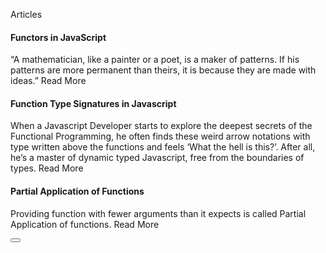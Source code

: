 
<LinedHeading>Articles</LinedHeading>

#### Functors in JavaScript

“A mathematician, like a painter or a poet, is a maker of patterns. If his patterns are more permanent than theirs, it is because they are made with ideas.” <LineLink href="https://github.com/rajatsharma/rajatsharma.github.io">Read More</LineLink>

#### Function Type Signatures in Javascript

When a Javascript Developer starts to explore the deepest secrets of the Functional Programming, he often finds these weird arrow notations with type written above the functions and feels ‘What the hell is this?’. After all, he’s a master of dynamic typed Javascript, free from the boundaries of types. <LineLink href="https://github.com/rajatsharma/rajatsharma.github.io">Read More</LineLink>

#### Partial Application of Functions

Providing function with fewer arguments than it expects is called Partial Application of functions. <LineLink href="https://github.com/rajatsharma/rajatsharma.github.io">Read More</LineLink>

<Button text="View All Articles" dark />
